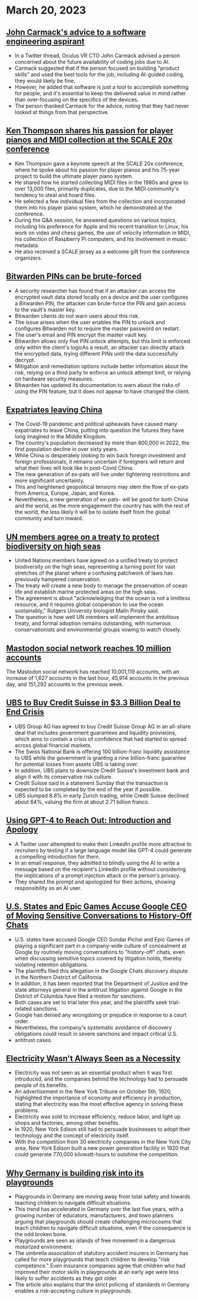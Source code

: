 # March 20, 2023

## [John Carmack's advice to a software engineering aspirant](https://twitter.com/ID_AA_Carmack/status/1637087219591659520?ref=hackernewsgpt.com)

- In a Twitter thread, Oculus VR CTO John Carmack advised a person concerned about the future availability of coding jobs due to AI.
- Carmack suggested that if the person focused on building "product skills" and used the best tools for the job, including AI-guided coding, they would likely be fine.
- However, he added that software is just a tool to accomplish something for people, and it's essential to keep the delivered value in mind rather than over-focusing on the specifics of the devices.
- The person thanked Carmack for the advice, noting that they had never looked at things from that perspective.

## [Ken Thompson shares his passion for player pianos and MIDI collection at the SCALE 20x conference](https://www.youtube.com/watch?v=kaandEt_pKw&ref=hackernewsgpt.com)

- Ken Thompson gave a keynote speech at the SCALE 20x conference, where he spoke about his passion for player pianos and his 75-year project to build the ultimate player piano system.
- He shared how he started collecting MIDI files in the 1980s and grew to over 13,000 files, primarily duplicates, due to the MIDI community's tendency to steal and hoard files.
- He selected a few individual files from the collection and incorporated them into his player piano system, which he demonstrated at the conference.
- During the Q&A session, he answered questions on various topics, including his preference for Apple and his recent transition to Linux, his work on video and chess games, the use of velocity information in MIDI, his collection of Raspberry Pi computers, and his involvement in music metadata.
- He also received a SCALE jersey as a welcome gift from the conference organizers.

## [Bitwarden PINs can be brute-forced](https://ambiso.github.io/bitwarden-pin/?ref=hackernewsgpt.com)

- A security researcher has found that if an attacker can access the encrypted vault data stored locally on a device and the user configures a Bitwarden PIN, the attacker can brute-force the PIN and gain access to the vault's master key.
- Bitwarden clients do not warn users about this risk.
- The issue arises when the user enables the PIN to unlock and configures Bitwarden not to require the master password on restart.
- The user's email and PIN encrypt the master vault key.
- Bitwarden allows only five PIN unlock attempts, but this limit is enforced only within the client's logicAs a result, an attacker can directly attack the encrypted data, trying different PINs until the data successfully decrypt.
- Mitigation and remediation options include better information about the risk, relying on a third party to enforce an unlock attempt limit, or relying on hardware security measures.
- Bitwarden has updated its documentation to warn about the risks of using the PIN feature, but it does not appear to have changed the client.

## [Expatriates leaving China](https://www.persuasion.community/p/leaving-china?ref=hackernewsgpt.com)

- The Covid-19 pandemic and political upheavals have caused many expatriates to leave China, putting into question the futures they have long imagined in the Middle Kingdom.
- The country's population decreased by more than 800,000 in 2022, the first population decline in over sixty years.
- While China is desperately looking to win back foreign investment and foreign professionals, it remains uncertain if foreigners will return and what their lives will look like in post-Covid China.
- The new generation of ex-pats will live under tightening restrictions and more significant uncertainty.
- This and heightened geopolitical tensions may stem the flow of ex-pats from America, Europe, Japan, and Korea.
- Nevertheless, a new generation of ex-pats- will be good for both China and the world, as the more engagement the country has with the rest of the world, the less likely it will be to isolate itself from the global community and turn inward.

## [UN members agree on a treaty to protect biodiversity on high seas](https://apnews.com/article/un-oceans-biodiversity-treaty-0b024fa07e8c1947236d8b8491ebf92c?ref=hackernewsgpt.com)

- United Nations members have agreed on a unified treaty to protect biodiversity on the high seas, representing a turning point for vast stretches of the planet where a confusing patchwork of laws has previously hampered conservation.
- The treaty will create a new body to manage the preservation of ocean life and establish marine protected areas on the high seas.
- The agreement is about "acknowledging that the ocean is not a limitless resource, and it requires global cooperation to use the ocean sustainably," Rutgers University biologist Malin Pinsky said.
- The question is how well UN members will implement the ambitious treaty, and formal adoption remains outstanding, with numerous conservationists and environmental groups vowing to watch closely.

## [Mastodon social network reaches 10 million accounts](https://mastodon.social/@mastodonusercount/110051957865629817?ref=hackernewsgpt.com)

The Mastodon social network has reached 10,001,119 accounts, with an increase of 1,627 accounts in the last hour, 45,914 accounts in the previous day, and 151,292 accounts in the previous week.

## [UBS to Buy Credit Suisse in $3.3 Billion Deal to End Crisis](https://www.bloomberg.com/news/articles/2023-03-19/ubs-agrees-to-buy-credit-suisse-in-historic-deal-to-end-crisis?ref=hackernewsgpt.com)

- UBS Group AG has agreed to buy Credit Suisse Group AG in an all-share deal that includes government guarantees and liquidity provisions, which aims to contain a crisis of confidence that had started to spread across global financial markets.
- The Swiss National Bank is offering 100 billion-franc liquidity assistance to UBS while the government is granting a nine billion-franc guarantee for potential losses from assets UBS is taking over.
- In addition, UBS plans to downsize Credit Suisse's investment bank and align it with its conservative risk culture.
- Credit Suisse said in a statement Sunday that the transaction is expected to be completed by the end of the year if possible.
- UBS slumped 8.8% in early Zurich trading, while Credit Suisse declined about 64%, valuing the firm at about 2.71 billion francs.

## [Using GPT-4 to Reach Out: Introduction and Apology](https://twitter.com/brdskggs/status/1637114268876144640?ref=hackernewsgpt.com)

- A Twitter user attempted to make their LinkedIn profile more attractive to recruiters by testing if a large language model like GPT-4 could generate a compelling introduction for them.
- In an email response, they admitted to blindly using the AI to write a message based on the recipient's LinkedIn profile without considering the implications of a prompt injection attack or the person's privacy.
- They shared the prompt and apologized for their actions, showing responsibility as an AI user.

## [U.S. States and Epic Games Accuse Google CEO of Moving Sensitive Conversations to History-Off Chats](http://www.fosspatents.com/2023/03/us-states-epic-games-others-accuse.html?ref=hackernewsgpt.com)
- U.S. states have accused Google CEO Sundar Pichai and Epic Games of playing a significant part in a company-wide culture of concealment at Google by routinely moving conversations to "history-off" chats, even when discussing sensitive topics covered by litigation holds, thereby violating retention obligations.
- The plaintiffs filed this allegation in the Google Chats discovery dispute in the Northern District of California.
- In addition, it has been reported that the Department of Justice and the state attorneys general in the antitrust litigation against Google in the District of Columbia have filed a motion for sanctions.
- Both cases are set to trial later this year, and the plaintiffs seek trial-related sanctions.
- Google has denied any wrongdoing or prejudice in response to a court order.
- Nevertheless, the company's systematic avoidance of discovery obligations could result in severe sanctions and impact critical U.S.
- antitrust cases.

## [Electricity Wasn't Always Seen as a Necessity](https://www.smithsonianmag.com/smart-news/people-had-to-be-convinced-of-the-usefulness-of-electricity-21221094/?ref=hackernewsgpt.com)

- Electricity was not seen as an essential product when it was first introduced, and the companies behind the technology had to persuade people of its benefits.
- An advertisement in the New York Tribune on October 5th, 1920, highlighted the importance of economy and efficiency in production, stating that electricity was the most effective agency in solving these problems.
- Electricity was sold to increase efficiency, reduce labor, and light up shops and factories, among other benefits.
- In 1920, New York Edison still had to persuade businesses to adopt their technology and the concept of electricity itself.
- With the competition from 30 electricity companies in the New York City area, New York Edison built a new power generation facility in 1920 that could generate 770,000 kilowatt-hours to outshine the competition.

## [Why Germany is building risk into its playgrounds](https://www.theguardian.com/world/2021/oct/24/why-germany-is-building-risk-into-its-playgrounds?ref=hackernewsgpt.com)

- Playgrounds in Germany are moving away from total safety and towards teaching children to navigate difficult situations.
- This trend has accelerated in Germany over the last five years, with a growing number of educators, manufacturers, and town planners arguing that playgrounds should create challenging microcosms that teach children to navigate difficult situations, even if the consequence is the odd broken bone.
- Playgrounds are seen as islands of free movement in a dangerous motorized environment.
- The umbrella association of statutory accident insurers in Germany has called for more playgrounds that teach children to develop "risk competence." Even insurance companies agree that children who had improved their motor skills in playgrounds at an early age were less likely to suffer accidents as they got older.
- The article also explains that the strict policing of standards in Germany enables a risk-accepting culture in playgrounds.
